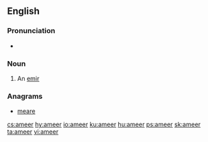 ==English==

===Pronunciation===
* {{rhymes|ɪə(ɹ)}}

===Noun===
{{en-noun}}

# An [[emir]]

===Anagrams===
* [[meare#English|meare]]

[[cs:ameer]]
[[hy:ameer]]
[[io:ameer]]
[[ku:ameer]]
[[hu:ameer]]
[[ps:ameer]]
[[sk:ameer]]
[[ta:ameer]]
[[vi:ameer]]